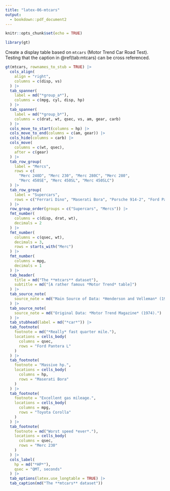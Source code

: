 ```yaml
---
title: "latex-06-mtcars"
output: 
  - bookdown::pdf_document2
---
```


```r
knitr::opts_chunk$set(echo = TRUE)

library(gt)
```

Create a display table based on `mtcars` (Motor Trend Car Road Test).
Testing that the caption in \@ref(tab:mtcars) can be cross referenced.

```r
gt(mtcars, rownames_to_stub = TRUE) |>
  cols_align(
    align = "right",
    columns = c(disp, vs)
  ) |>
  tab_spanner(
    label = md("*group_a*"),
    columns = c(mpg, cyl, disp, hp)
  ) |>
  tab_spanner(
    label = md("*group_b*"),
    columns = c(drat, wt, qsec, vs, am, gear, carb)
  ) |>
  cols_move_to_start(columns = hp) |>
  cols_move_to_end(columns = c(am, gear)) |>
  cols_hide(columns = carb) |>
  cols_move(
    columns = c(wt, qsec),
    after = c(gear)
  ) |>
  tab_row_group(
    label = "Mercs",
    rows = c(
      "Merc 240D", "Merc 230", "Merc 280C", "Merc 280",
      "Merc 450SE", "Merc 450SL", "Merc 450SLC")
  ) |>
  tab_row_group(
    label = "Supercars",
    rows = c("Ferrari Dino", "Maserati Bora", "Porsche 914-2", "Ford Pantera L")
  ) |>
  row_group_order(groups = c("Supercars", "Mercs")) |>
  fmt_number(
    columns = c(disp, drat, wt),
    decimals = 2
  ) |>
  fmt_number(
    columns = c(qsec, wt),
    decimals = 3,
    rows = starts_with("Merc")
  ) |>
  fmt_number(
    columns = mpg,
    decimals = 1
  ) |>
  tab_header(
    title = md("The **mtcars** dataset"),
    subtitle = md("[A rather famous *Motor Trend* table]")
  ) |>
  tab_source_note(
    source_note = md("Main Source of Data: *Henderson and Velleman* (1981).")
  ) |>
  tab_source_note(
    source_note = md("Original Data: *Motor Trend Magazine* (1974).")
  ) |>
  tab_stubhead(label = md("*car*")) |>
  tab_footnote(
    footnote = md("*Really* fast quarter mile."),
    locations = cells_body(
      columns = qsec,
      rows = "Ford Pantera L"
    )
  ) |>
  tab_footnote(
    footnote = "Massive hp.",
    locations = cells_body(
      columns = hp,
      rows = "Maserati Bora"
    )
  ) |>
  tab_footnote(
    footnote = "Excellent gas mileage.",
    locations = cells_body(
      columns = mpg,
      rows = "Toyota Corolla"
    )
  ) |>
  tab_footnote(
    footnote = md("Worst speed *ever*."),
    locations = cells_body(
      columns = qsec,
      rows = "Merc 230"
    )
  ) |>
  cols_label(
    hp = md("*HP*"),
    qsec = "QMT, seconds"
  ) |>
  tab_options(latex.use_longtable = TRUE) |> 
  tab_caption(md("The **mtcars** dataset"))
```
